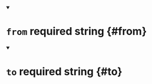 


<details className="config-field" data-expandable="false" open>
<summary>

# `from` <span className="config-field-required" data-required="true">required</span> <span className="config-field-type">string</span> <span className="config-field-default"></span> <span className="config-field-enum"></span> {#from}



</summary>



</details>



<details className="config-field" data-expandable="false" open>
<summary>

# `to` <span className="config-field-required" data-required="true">required</span> <span className="config-field-type">string</span> <span className="config-field-default"></span> <span className="config-field-enum"></span> {#to}



</summary>



</details>
